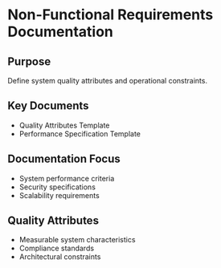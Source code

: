 # Non-Functional Requirements Documentation

## Purpose
Define system quality attributes and operational constraints.

## Key Documents
- Quality Attributes Template
- Performance Specification Template

## Documentation Focus
- System performance criteria
- Security specifications
- Scalability requirements

## Quality Attributes
- Measurable system characteristics
- Compliance standards
- Architectural constraints
